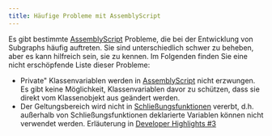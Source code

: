 ```yaml
---
title: Häufige Probleme mit AssemblyScript
---
```


Es gibt bestimmte [AssemblyScript](https://github.com/AssemblyScript/assemblyscript) Probleme, die bei der Entwicklung von Subgraphs häufig auftreten. Sie sind unterschiedlich schwer zu beheben, aber es kann hilfreich sein, sie zu kennen. Im Folgenden finden Sie eine nicht erschöpfende Liste dieser Probleme:

- Private" Klassenvariablen werden in [AssemblyScript](https://www.assemblyscript.org/status.html#language-features) nicht erzwungen. Es gibt keine Möglichkeit, Klassenvariablen davor zu schützen, dass sie direkt vom Klassenobjekt aus geändert werden.
- Der Geltungsbereich wird nicht in [Schließungsfunktionen](https://www.assemblyscript.org/status.html#on-closures) vererbt, d.h. außerhalb von Schließungsfunktionen deklarierte Variablen können nicht verwendet werden. Erläuterung in [Developer Highlights #3](https://www.youtube.com/watch?v=1-8AW-lVfrA&amp;t=3243s)
